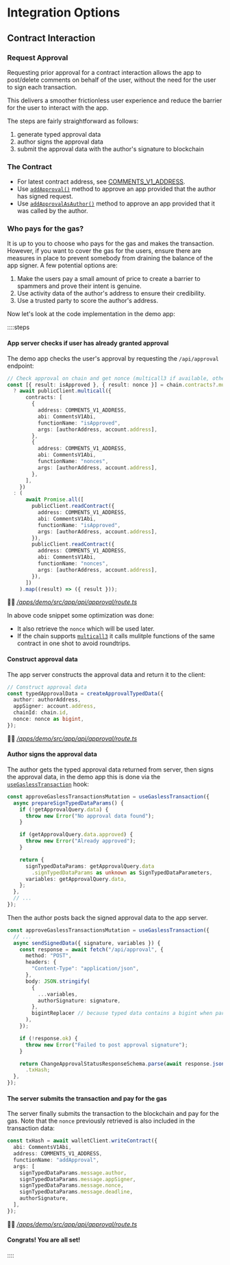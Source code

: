 # Integration Options

## Contract Interaction

### Request Approval

Requesting prior approval for a contract interaction allows the app to post/delete comments on behalf of the user,
without the need for the user to sign each transaction.

This delivers a smoother frictionless user experience and reduce the barrier for the user to interact with the app.

The steps are fairly straightforward as follows:

1. generate typed approval data
1. author signs the approval data
1. submit the approval data with the author's signature to blockchain

### The Contract

- For latest contract address, see [COMMENTS_V1_ADDRESS](/sdk-reference/defaultExports/variables/COMMENTS_V1_ADDRESS).
- Use [`addApproval()`](http://localhost:3004/protocol-reference/CommentsV1#addapprovaladdress-author-address-appsigner-uint256-nonce-uint256-deadline-bytes-signature-external) method to approve an app provided that the author has signed request.
- Use [`addApprovalAsAuthor()`](http://localhost:3004/protocol-reference/CommentsV1#addapprovalasauthoraddress-appsigner-external) method to approve an app provided that it was called by the author.

### Who pays for the gas?

It is up to you to choose who pays for the gas and makes the transaction. However, if you want to cover the gas for the users,
ensure there are measures in place to prevent somebody from draining the balance of the app signer. A few potential options are:

1. Make the users pay a small amount of price to create a barrier to spammers and prove their intent is genuine.
1. Use activity data of the author's address to ensure their credibility.
1. Use a trusted party to score the author's address.

Now let's look at the code implementation in the demo app:

::::steps

#### App server checks if user has already granted approval

The demo app checks the user's approval by requesting the `/api/approval` endpoint:

```typescript
// Check approval on chain and get nonce (multicall3 if available, otherwise read contracts)
const [{ result: isApproved }, { result: nonce }] = chain.contracts?.multicall3
  ? await publicClient.multicall({
      contracts: [
        {
          address: COMMENTS_V1_ADDRESS,
          abi: CommentsV1Abi,
          functionName: "isApproved",
          args: [authorAddress, account.address],
        },
        {
          address: COMMENTS_V1_ADDRESS,
          abi: CommentsV1Abi,
          functionName: "nonces",
          args: [authorAddress, account.address],
        },
      ],
    })
  : (
      await Promise.all([
        publicClient.readContract({
          address: COMMENTS_V1_ADDRESS,
          abi: CommentsV1Abi,
          functionName: "isApproved",
          args: [authorAddress, account.address],
        }),
        publicClient.readContract({
          address: COMMENTS_V1_ADDRESS,
          abi: CommentsV1Abi,
          functionName: "nonces",
          args: [authorAddress, account.address],
        }),
      ])
    ).map((result) => ({ result }));
```

🧑‍💻 _[/apps/demo/src/app/api/approval/route.ts](https://github.com/ecp-eth/comments-monorepo/blob/094bcde2bca079bd7451c6571f26c5687b2ad128/apps/demo/src/app/api/approval/route.ts#L61-L94)_

In above code snippet some optimization was done:

- It also retrieve the `nonce` which will be used later.
- If the chain supports [`multicall3`](https://github.com/EthereumClassicDAO/multicall3) it calls mulitple functions of the same contract in one shot to avoid roundtrips.

#### Construct approval data

The app server constructs the approval data and return it to the client:

```typescript
// Construct approval data
const typedApprovalData = createApprovalTypedData({
  author: authorAddress,
  appSigner: account.address,
  chainId: chain.id,
  nonce: nonce as bigint,
});
```

🧑‍💻 _[/apps/demo/src/app/api/approval/route.ts](https://github.com/ecp-eth/comments-monorepo/blob/094bcde2bca079bd7451c6571f26c5687b2ad128/apps/demo/src/app/api/approval/route.ts#L112-L119)_

#### Author signs the approval data

The author gets the typed approval data returned from server, then signs the approval data,
in the demo app this is done via the [`useGaslessTransaction`](/sdk-reference/react/functions/useGaslessTransaction) hook:

```typescript
const approveGaslessTransactionsMutation = useGaslessTransaction({
  async prepareSignTypedDataParams() {
    if (!getApprovalQuery.data) {
      throw new Error("No approval data found");
    }

    if (getApprovalQuery.data.approved) {
      throw new Error("Already approved");
    }

    return {
      signTypedDataParams: getApprovalQuery.data
        .signTypedDataParams as unknown as SignTypedDataParameters,
      variables: getApprovalQuery.data,
    };
  },
  // ...
});
```

Then the author posts back the signed approval data to the app server.

```typescript
const approveGaslessTransactionsMutation = useGaslessTransaction({
  // ...
  async sendSignedData({ signature, variables }) {
    const response = await fetch("/api/approval", {
      method: "POST",
      headers: {
        "Content-Type": "application/json",
      },
      body: JSON.stringify(
        {
          ...variables,
          authorSignature: signature,
        },
        bigintReplacer // because typed data contains a bigint when parsed using our zod schemas
      ),
    });

    if (!response.ok) {
      throw new Error("Failed to post approval signature");
    }

    return ChangeApprovalStatusResponseSchema.parse(await response.json())
      .txHash;
  },
});
```

#### The server submits the transaction and pay for the gas

The server finally submits the transaction to the blockchain and pay for the gas.
Note that the `nonce` previously retrieved is also included in the transaction data:

```typescript
const txHash = await walletClient.writeContract({
  abi: CommentsV1Abi,
  address: COMMENTS_V1_ADDRESS,
  functionName: "addApproval",
  args: [
    signTypedDataParams.message.author,
    signTypedDataParams.message.appSigner,
    signTypedDataParams.message.nonce,
    signTypedDataParams.message.deadline,
    authorSignature,
  ],
});
```

🧑‍💻 _[/apps/demo/src/app/api/approval/route.ts](https://github.com/ecp-eth/comments-monorepo/blob/094bcde2bca079bd7451c6571f26c5687b2ad128/apps/demo/src/app/api/approval/route.ts#L191-L202)_

#### Congrats! You are all set!

::::

